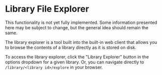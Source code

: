 
# Library File Explorer

<Callout emoji="🚧">
	This functionality is not yet fully implemented. Some information presented here may be subject to
	change, but the general idea should remain the same.
</Callout>

The library explorer is a tool built into the built-in web client that allows you to browse the contents of a library directly as it is stored on disk.

To access the library explorer, click the "Library Explorer" button in the options dropdown for a given library. Or, you can navigate directly to `/library/<library id>/explore` in your browser.
